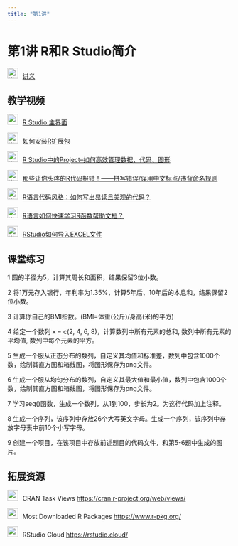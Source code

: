 ```yaml
---
title: "第1讲"
---
```


# 第1讲 R和R Studio简介

<img src="img/teacher.png" alt="讲义" style="width: 24px; height: 24px;margin-right: 10px">[讲义](https://lizongzhang.github.io/stat/rintro.html){target="_blank"}

## 教学视频

<img src="img/video.png" alt="讲义" style="width: 24px; height: 24px;margin-right: 10px">[R Studio 主界面](https://www.bilibili.com/video/BV1NP4y1A7ow/)

<img src="img/video.png" alt="讲义" style="width: 24px; height: 24px;margin-right: 10px">[如何安装R扩展包](https://www.bilibili.com/video/BV12u411D7uP/)

<img src="img/video.png" alt="讲义" style="width: 24px; height: 24px;margin-right: 10px">[R Studio中的Project--如何高效管理数据、代码、图形](https://www.bilibili.com/video/BV1ZB4y127oJ/) 


<img src="img/video.png" alt="讲义" style="width: 24px; height: 24px;margin-right: 10px">[那些让你头疼的R代码报错！——拼写错误/误用中文标点/违背命名规则](https://www.bilibili.com/video/BV1Sb4y1N78Y) 

<img src="img/video.png" alt="讲义" style="width: 24px; height: 24px;margin-right: 10px">[R语言代码风格：如何写出易读且美观的代码？](https://www.bilibili.com/video/BV1KM4m197E5) 

<img src="img/video.png" alt="讲义" style="width: 24px; height: 24px;margin-right: 10px">[R语言如何快速学习R函数帮助文档？](https://www.bilibili.com/video/BV15Ds6etEaZ/) 

<img src="img/video.png" alt="讲义" style="width: 24px; height: 24px;margin-right: 10px">[RStudio如何导入EXCEL文件](https://www.bilibili.com/video/BV1gi4y1m7pD/) 





## 课堂练习

1 圆的半径为5，计算其周长和面积，结果保留3位小数。

2 将1万元存入银行，年利率为1.35%，计算5年后、10年后的本息和，结果保留2位小数。

3 计算你自己的BMI指数。(BMI=体重(公斤)/身高(米)的平方)

4 给定一个数列 x = c(2, 4, 6, 8)，计算数列中所有元素的总和, 数列中所有元素的平均值, 数列中每个元素的平方。

5 生成一个服从正态分布的数列，自定义其均值和标准差，数列中包含1000个数，绘制其直方图和箱线图，将图形保存为png文件。

6 生成一个服从均匀分布的数列，自定义其最大值和最小值，数列中包含1000个数，绘制其直方图和箱线图，将图形保存为png文件。

7 学习seq()函数，生成一个数列，从1到100，步长为2。为这行代码加上注释。

8 生成一个序列，该序列中存放26个大写英文字母。生成一个序列，该序列中存放字母表中前10个小写字母。

9 创建一个项目，在该项目中存放前述题目的代码文件，和第5-6题中生成的图片。 

## 拓展资源

<img src="img/link.png" style="width: 24px; height: 24px;margin-right: 10px">CRAN Task Views <https://cran.r-project.org/web/views/>

<img src="img/link.png" style="width: 24px; height: 24px;margin-right: 10px">Most Downloaded R Packages <https://www.r-pkg.org/>

<img src="img/link.png" style="width: 24px; height: 24px;margin-right: 10px">RStudio Cloud <https://rstudio.cloud/>
